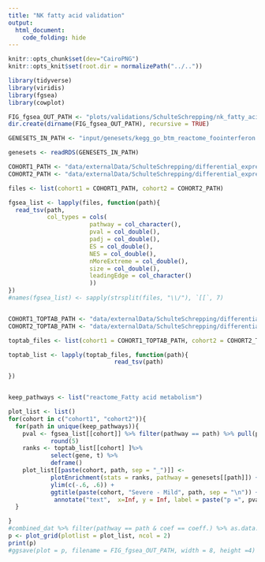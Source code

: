 ```yaml
---
title: "NK fatty acid validation"
output: 
  html_document:
    code_folding: hide
---
```


```r
knitr::opts_chunk$set(dev="CairoPNG")
knitr::opts_knit$set(root.dir = normalizePath("../.."))
```

```r
library(tidyverse)
library(viridis)
library(fgsea)
library(cowplot)

FIG_fgsea_OUT_PATH <- "plots/validations/SchulteSchrepping/nk_fatty_acid/nk_fatty_acid_cohorts_1and2_severe-mild.pdf"
dir.create(dirname(FIG_fgsea_OUT_PATH), recursive = TRUE)

GENESETS_IN_PATH <- "input/genesets/kegg_go_btm_reactome_foointerferon.rds"

genesets <- readRDS(GENESETS_IN_PATH)

COHORT1_PATH <- "data/externalData/SchulteSchrepping/differential_expression/sample_groups/t0_covid_only/results/severity/fgsea_tables/severe-mild/id.celltype/15_NK cells--model@severity--coef@severe-mild--fgsea.tsv"
COHORT2_PATH <- "data/externalData/SchulteSchrepping/differential_expression_cohort2/sample_groups/t0_covid_only/results/severity/fgsea_tables/severe-mild/cluster_labels_res.0.4/NK cells--model@severity--coef@severe-mild--fgsea.tsv"

```

```r
files <- list(cohort1 = COHORT1_PATH, cohort2 = COHORT2_PATH)

fgsea_list <- lapply(files, function(path){
  read_tsv(path,
           col_types = cols(
                       pathway = col_character(),
                       pval = col_double(),
                       padj = col_double(),
                       ES = col_double(),
                       NES = col_double(),
                       nMoreExtreme = col_double(),
                       size = col_double(),
                       leadingEdge = col_character()
                       ))
})
#names(fgsea_list) <- sapply(strsplit(files, "\\/"), `[[`, 7)


COHORT1_TOPTAB_PATH <- "data/externalData/SchulteSchrepping/differential_expression/sample_groups/t0_covid_only/results/severity/toptables/severe-mild/id.celltype/15_NK cells--model@severity--coef@severe-mild--toptab.tsv"
COHORT2_TOPTAB_PATH <- "data/externalData/SchulteSchrepping/differential_expression_cohort2/sample_groups/t0_covid_only/results/severity/toptables/severe-mild/cluster_labels_res.0.4/NK cells--model@severity--coef@severe-mild--toptab.tsv"

toptab_files <- list(cohort1 = COHORT1_TOPTAB_PATH, cohort2 = COHORT2_TOPTAB_PATH)

toptab_list <- lapply(toptab_files, function(path){
                              read_tsv(path)

})


keep_pathways <- list("reactome_Fatty acid metabolism")

plot_list <- list()
for(cohort in c("cohort1", "cohort2")){
  for(path in unique(keep_pathways)){
    pval <- fgsea_list[[cohort]] %>% filter(pathway == path) %>% pull(pval) %>%
            round(5)
    ranks <- toptab_list[[cohort] ]%>%
            select(gene, t) %>%
            deframe()
    plot_list[[paste(cohort, path, sep = "_")]] <- 
            plotEnrichment(stats = ranks, pathway = genesets[[path]]) +
            ylim(c(-.6, .6)) +
            ggtitle(paste(cohort, "Severe - Mild", path, sep = "\n")) +
             annotate("text",  x=Inf, y = Inf, label = paste("p =", pval), vjust=1, hjust=1)
  }

}
#combined_dat %>% filter(pathway == path & coef == coeff.) %>% as.data.frame()
p <- plot_grid(plotlist = plot_list, ncol = 2)
print(p)
#ggsave(plot = p, filename = FIG_fgsea_OUT_PATH, width = 8, height =4)
```


